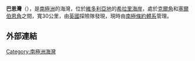 {{Coord|80|15|S|160|15|E|source:GNIS|display=title}}

'''巴恩灣'''（{{lang-en|Barne Inlet}}），是[[南極洲|南極洲]]的海灣，位於[[維多利亞地|維多利亞地]]的[[希拉里海岸|希拉里海岸]]，處於[[克爾角|克爾角]]和[[塞爾伯恩角|塞爾伯恩角]]之間，寬30公里，由[[英國|英國]]探險隊發現，現時由[[南極條約體系|南極條約體系]]管理。

==外部連結==
{{cite gnis | type = antarid | id = 990| name = Barne Inlet | accessdate = 2011-05-19}}

{{Antarctica-geo-stub}}
[[Category:南極洲海灣|Category:南極洲海灣]]